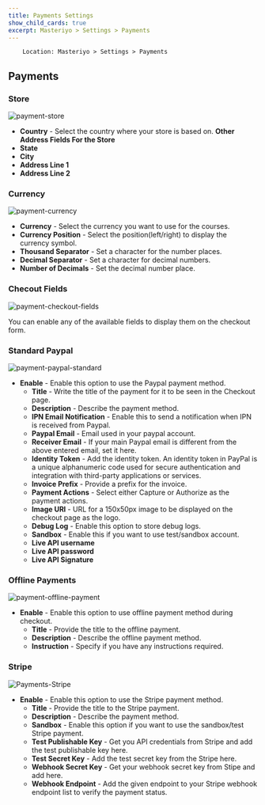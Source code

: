 ```yaml
---
title: Payments Settings
show_child_cards: true
excerpt: Masteriyo > Settings > Payments
---
```


        Location: Masteriyo > Settings > Payments

## Payments

### Store

![payment-store](https://github.com/user-attachments/assets/747c46bb-7455-42eb-8968-10cedb643bdd)

- **Country** - Select the country where your store is based on.
  **Other Address Fields For the Store**
- **State**
- **City**
- **Address Line 1**
- **Address Line 2**

### Currency

![payment-currency](https://github.com/user-attachments/assets/91d9b9de-624c-4e28-9721-d38a2aa9e6e5)

- **Currency** - Select the currency you want to use for the courses.
- **Currency Position** - Select the position(left/right) to display the currency symbol.
- **Thousand Separator** - Set a character for the number places.
- **Decimal Separator** - Set a character for decimal numbers.
- **Number of Decimals** - Set the decimal number place.

### Checout Fields

![payment-checkout-fields](https://github.com/user-attachments/assets/7177dd0f-0549-48b5-8eff-04dac2bbd147)

You can enable any of the available fields to display them on the checkout form.

### Standard Paypal

![payment-paypal-standard](https://github.com/user-attachments/assets/b8874b8d-b1a0-437c-b820-8e39edde1169)

- **Enable** - Enable this option to use the Paypal payment method.
  - **Title** - Write the title of the payment for it to be seen in the Checkout page.
  - **Description** - Describe the payment method.
  - **IPN Email Notification** - Enable this to send a notification when IPN is received from Paypal.
  - **Paypal Email** - Email used in your paypal account.
  - **Receiver Email** - If your main Paypal email is different from the above entered email, set it here.
  - **Identity Token** - Add the identity token. An identity token in PayPal is a unique alphanumeric code used for secure authentication and integration with third-party applications or services.
  - **Invoice Prefix** - Provide a prefix for the invoice.
  - **Payment Actions** - Select either Capture or Authorize as the payment actions.
  - **Image URl** - URL for a 150x50px image to be displayed on the checkout page as the logo.
  - **Debug Log** - Enable this option to store debug logs.
  - **Sandbox** - Enable this if you want to use test/sandbox account.
  - **Live API username**
  - **Live API password**
  - **Live API Signature**

### Offline Payments

![payment-offline-payment](https://github.com/user-attachments/assets/d362db64-5896-4f99-a6d6-cbdcb33fd599)

- **Enable** - Enable this option to use offline payment method during checkout.
  - **Title** - Provide the title to the offline payment.
  - **Description** - Describe the offline payment method.
  - **Instruction** - Specify if you have any instructions required.

### Stripe

![Payments-Stripe](https://user-images.githubusercontent.com/75772539/228787886-67a69ffe-9b9b-444d-9861-07d9bf9313b1.png)

- **Enable** - Enable this option to use the Stripe payment method.
  - **Title** - Provide the title to the Stripe payment.
  - **Description** - Describe the payment method.
  - **Sandbox** - Enable this option if you want to use the sandbox/test Stripe payment.
  - **Test Publishable Key** - Get you API credentials from Stripe and add the test publishable key here.
  - **Test Secret Key** - Add the test secret key from the Stripe here.
  - **Webhook Secret Key** - Get your webhook secret key from Stipe and add here.
  - **Webhook Endpoint** - Add the given endpoint to your Stripe webhook endpoint list to verify the payment status.

